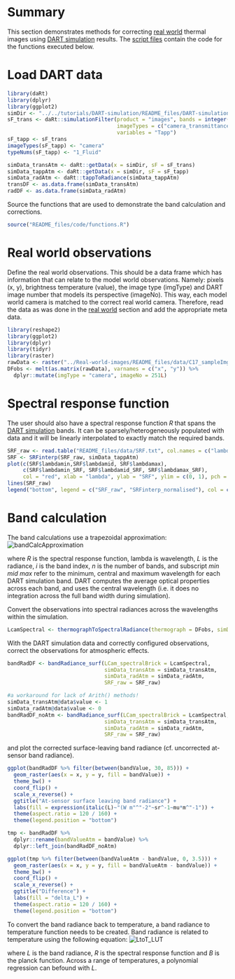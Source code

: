 # Summary 

This section demonstrates methods for correcting [real world](../Real-world-images) thermal images using [DART simulation](../DART-simulation) results. The [script files](README_files/code) contain the code for the functions executed below.

# Load DART data

```r
library(daRt)
library(dplyr)
library(ggplot2)
simDir <- "../../tutorials/DART-simulation/README_files/DART-simulation/dart-atmos-corr"
sF_trans <- daRt::simulationFilter(product = "images", bands = integer(), iters = "ITERX", 
                                   imageTypes = c("camera_transmittance"), typeNums = "",
                                   variables = "Tapp")
sF_tapp <- sF_trans
imageTypes(sF_tapp) <- "camera"
typeNums(sF_tapp) <- "1_Fluid"

simData_transAtm <- daRt::getData(x = simDir, sF = sF_trans)
simData_tappAtm <- daRt::getData(x = simDir, sF = sF_tapp)
simData_radAtm <- daRt::tappToRadiance(simData_tappAtm)
transDF <- as.data.frame(simData_transAtm)
radDF <- as.data.frame(simData_radAtm)

```

Source the functions that are used to demonstrate the band calculation and corrections.

```r
source("README_files/code/functions.R")
```

# Real world observations 

Define the real world observations. This should be a data frame which has information that can relate to the model world observations. Namely: pixels (x, y), brightness temperature (value), the image type (imgType) and DART image number that models its perspective (imageNo). This way, each model world camera is matched to the correct real world camera. Therefore, read the data as was done in the [real world](../Real-world-images) section and add the appropriate meta data.

```r
library(reshape2)
library(ggplot2)
library(dplyr)
library(tidyr)
library(raster)
rawData <- raster("../Real-world-images/README_files/data/C17_sampleImg.tif")
DFobs <- melt(as.matrix(rawData), varnames = c("x", "y")) %>%
  dplyr::mutate(imgType = "camera", imageNo = 251L)

```

# Spectral response function

The user should also have a spectral response function _R_ that spans the [DART simulation](../DART-simulation) bands. It can be sparsely/heterogeneously populated with data and it will be linearly interpolated to exactly match the required bands.

```r
SRF_raw <- read.table("README_files/data/SRF.txt", col.names = c("lambda", "value"))
SRF <- SRFinterp(SRF_raw, simData_tappAtm)
plot(c(SRF$lambdamin,SRF$lambdamid, SRF$lambdamax),
     c(SRF$lambdamin_SRF, SRF$lambdamid_SRF, SRF$lambdamax_SRF), 
     col = "red", xlab = "lambda", ylab = "SRF", ylim = c(0, 1), pch = 20)
lines(SRF_raw)
legend("bottom", legend = c("SRF_raw", "SRFinterp_normalised"), col = c("black", "red"), lty = 1)
```

# Band calculation

The band calculations use a trapezoidal approximation:
<!-- https://www.latex4technics.com -->
<!-- $$\int_{\lambda=1}^{\lambda=n} d\lambda L_\lambda R_\lambda \approx \sum_{i=1}^n \frac{1}{2} \Bigg[\Big[\frac{1}{2} (\lambda_{max_{i}} - \lambda_{min_{i}})\Big] \times (L_{\lambda_{i}} R_{min_{i}} + L_{\lambda_{i}} R_{mid_{i}} + L_{\lambda_{i}} R_{mid_{i}} + L_{\lambda_{i}} R_{max_{i}} ) \Bigg]$$ -->
![bandCalcApproximation](README_files/figure-misc/Tex2Img.png)


where _R_ is the spectral response function, lambda is wavelength, _L_ is the radiance, _i_ is the band index, _n_ is the number of bands, and subscript _min_ _mid_ _max_ refer to the minimum, central and maximum wavelength for each DART simulation band. DART computes the average optical properties across each band, and uses the central wavelength (i.e. it does no integration across the full band width during simulation). 

Convert the observations into spectral radiances across the wavelengths within the simulation.

```r
LcamSpectral <- thermographToSpectralRadiance(thermograph = DFobs, simData = simData_radAtm)
```

With the DART simulation data and correctly configured observations, correct the observations for atmospheric effects.

```r
bandRadDF <- bandRadiance_surf(LCam_spectralBrick = LcamSpectral, 
                               simData_transAtm = simData_transAtm, 
                               simData_radAtm = simData_radAtm, 
                               SRF_raw = SRF_raw)

#a workaround for lack of Arith() methods!
simData_transAtm@data$value <- 1
simData_radAtm@data$value <- 0
bandRadDF_noAtm <- bandRadiance_surf(LCam_spectralBrick = LcamSpectral, 
                               simData_transAtm = simData_transAtm, 
                               simData_radAtm = simData_radAtm, 
                               SRF_raw = SRF_raw)
```

and plot the corrected surface-leaving band radiance (cf. uncorrected at-sensor band radiance).
```r
ggplot(bandRadDF %>% filter(between(bandValue, 30, 85))) +
  geom_raster(aes(x = x, y = y, fill = bandValue)) +
  theme_bw() +
  coord_flip() +
  scale_x_reverse() +
  ggtitle("At-sensor surface leaving band radiance") +
  labs(fill = expression(italic(L)~"(W m"^"-2"~sr^-1~mu*m^"-1")) +
  theme(aspect.ratio = 120 / 160) +
  theme(legend.position = "bottom")

tmp <- bandRadDF %>% 
  dplyr::rename(bandValueAtm = bandValue) %>%
  dplyr::left_join(bandRadDF_noAtm)

ggplot(tmp %>% filter(between(bandValueAtm - bandValue, 0, 3.5))) +
  geom_raster(aes(x = x, y = y, fill = bandValueAtm - bandValue)) +
  theme_bw() +
  coord_flip() +
  scale_x_reverse() +
  ggtitle("Difference") +
  labs(fill = "delta_L") +
  theme(aspect.ratio = 120 / 160) +
  theme(legend.position = "bottom")

```

To convert the band radiance back to temperature, a band radiance to temperature function needs to be created. Band radiance is related to temperature using the following equation:
<!-- $$L = \int_{\lambda=7\mu m}^{\lambda=14\mu m} d\lambda~R_\lambda B_\lambda(T)$$ -->
![LtoT_LUT](README_files/figure-misc/Tex2Img_1.png)

where _L_ is the band radiance, _R_ is the spectral response function and _B_ is the planck function. Across a range of temperatures, a polynomial regression can befound with _L_.

